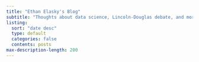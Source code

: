```yaml
---
title: "Ethan Elasky's Blog"
subtitle: "Thoughts about data science, Lincoln-Douglas debate, and more."
listing:
  sort: "date desc"
  type: default
  categories: false
  contents: posts
max-description-length: 200
---
```

